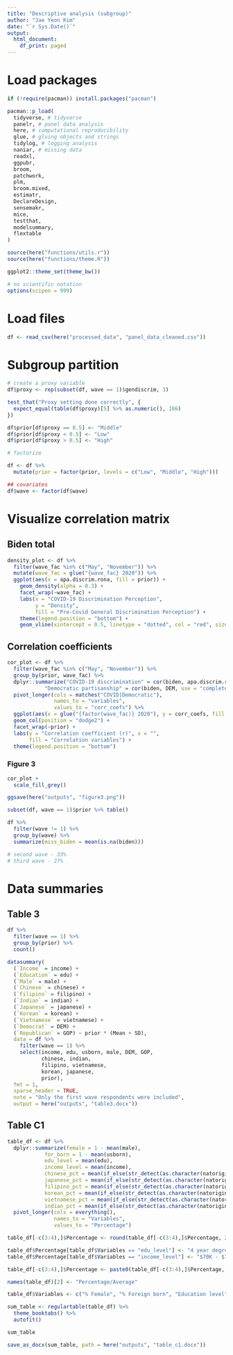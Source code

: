 ```yaml
---
title: "Descriptive analysis (subgroup)"
author: "Jae Yeon Kim"
date: "`r Sys.Date()`"
output:
  html_document:
    df_print: paged
---
```


# Load packages 

```r
if (!require(pacman)) install.packages("pacman")

pacman::p_load(
  tidyverse, # tidyverse
  panelr, # panel data analysis
  here, # computational reproducibility
  glue, # gluing objects and strings
  tidylog, # logging analysis
  naniar, # missing data
  readxl,
  ggpubr,
  broom,
  patchwork,
  plm,
  broom.mixed,
  estimatr,
  DeclareDesign,
  sensemakr,
  mice,
  testthat,
  modelsummary,
  flextable
)

source(here("functions/utils.r"))
source(here("functions/theme.R"))

ggplot2::theme_set(theme_bw())

# no scientific notation
options(scipen = 999)
```

# Load files 

```r
df <- read_csv(here("processed_data", "panel_data_cleaned.csv"))
```

# Subgroup partition 

```r
# create a proxy variable
df$proxy <- rep(subset(df, wave == 1)$gendiscrim, 3)

test_that("Proxy setting done correctly", {
  expect_equal(table(df$proxy)[5] %>% as.numeric(), 186)
})

df$prior[df$proxy == 0.5] <- "Middle"
df$prior[df$proxy < 0.5] <- "Low"
df$prior[df$proxy > 0.5] <- "High"

# factorize

df <- df %>% 
  mutate(prior = factor(prior, levels = c("Low", "Middle", "High")))

## covariates
df$wave <- factor(df$wave)
```

# Visualize correlation matrix

## Biden total 

```r
density_plot <- df %>%
  filter(wave_fac %in% c("May", "November")) %>%
  mutate(wave_fac = glue("{wave_fac} 2020")) %>%
  ggplot(aes(x = apa.discrim.rona, fill = prior)) +
    geom_density(alpha = 0.3) +
    facet_wrap(~wave_fac) +
    labs(x = "COVID-19 Discrimination Perception",
         y = "Density", 
         fill = "Pre-Covid General Discrimination Perception") +
    theme(legend.position = "bottom") +
    geom_vline(xintercept = 0.5, linetype = "dotted", col = "red", size = 1)
```

## Correlation coefficients 

```r
cor_plot <- df %>% 
  filter(wave_fac %in% c("May", "November")) %>%
  group_by(prior, wave_fac) %>%
  dplyr::summarize("COVID-19 discrimination" = cor(biden, apa.discrim.rona, use = "complete.obs"),
            "Democratic partisanship" = cor(biden, DEM, use = "complete.obs")) %>%
  pivot_longer(cols = matches("COVID|Democratic"),
               names_to = "variables",
               values_to = "corr_coefs") %>%
  ggplot(aes(x = glue("{factor(wave_fac)} 2020"), y = corr_coefs, fill = variables)) +
  geom_col(position = "dodge2") +
  facet_wrap(~prior) +
  labs(y = "Correlation coefficient (r)", x = "",
       fill = "Correlation variables") +
  theme(legend.position = "bottom")
```

### Figure 3

```r
cor_plot +
  scale_fill_grey()

ggsave(here("outputs", "figure3.png"))
```

```r
subset(df, wave == 1)$prior %>% table()

df %>% 
  filter(wave != 1) %>%
  group_by(wave) %>%
  summarize(miss_biden = mean(is.na(biden)))

# second wave - 33%
# third wave - 27%
```

# Data summaries 

## Table 3

```r
df %>%
  filter(wave == 1) %>%
  group_by(prior) %>%
  count()
```

```r
datasummary(
  (`Income` = income) + 
  (`Education` = edu) + 
  (`Male` = male) + 
  (`Chinese` = chinese) + 
  (`Filipino` = filipino) + 
  (`Indian` = indian) + 
  (`Japanese` = japanese) + 
  (`Korean` = korean) + 
  (`Vietnamese` = vietnamese) + 
  (`Democrat` = DEM) + 
  (`Republican` = GOP) ~ prior * (Mean + SD),
  data = df %>%
    filter(wave == 1) %>%
    select(income, edu, usborn, male, DEM, GOP, 
           chinese, indian, 
           filipino, vietnamese,
           korean, japanese,  
           prior),
  fmt = 1, 
  sparse_header = TRUE,
  note = "Only the first wave respondents were included",
  output = here("outputs", "table3.docx"))
```

## Table C1

```r
table_df <- df %>%
  dplyr::summarize(female = 1 - mean(male),
            for_born = 1 - mean(usborn),
            edu_level = mean(edu),
            income_level = mean(income),
            chinese_pct = mean(if_else(str_detect(as.character(natorigin), "1"), 1, 0), na.rm = T),
            japanese_pct = mean(if_else(str_detect(as.character(natorigin), "6"), 1, 0), na.rm = T),
            filipino_pct = mean(if_else(str_detect(as.character(natorigin), "4"), 1, 0), na.rm = T),
            korean_pct = mean(if_else(str_detect(as.character(natorigin), "3"), 1, 0), na.rm = T),
            vietnamese_pct = mean(if_else(str_detect(as.character(natorigin), "5"), 1, 0), na.rm = T),
            indian_pct = mean(if_else(str_detect(as.character(natorigin), "2"), 1, 0), na.rm = T)) %>% 
  pivot_longer(cols = everything(), 
               names_to = "Variables",
               values_to = "Percentage") 

table_df[-c(3:4),]$Percentage <- round(table_df[-c(3:4),]$Percentage, 2)*100

table_df$Percentage[table_df$Variables == "edu_level"] <- "4 year degree"
table_df$Percentage[table_df$Variables == "income_level"] <- "$70K - $79,999"

table_df[-c(3:4),]$Percentage <- paste0(table_df[-c(3:4),]$Percentage, "%")

names(table_df)[2] <- "Percentage/Average"

table_df$Variables <- c("% Female", "% Foreign born", "Education level", "Income level", "% Chinese", "% Japanese", "% Fipipino", "% Korean", "% Vietnamese", "% Indian")

sum_table <- regulartable(table_df) %>%
  theme_booktabs() %>%
  autofit()

sum_table
```

```r
save_as_docx(sum_table, path = here("outputs", "table_c1.docx"))
```